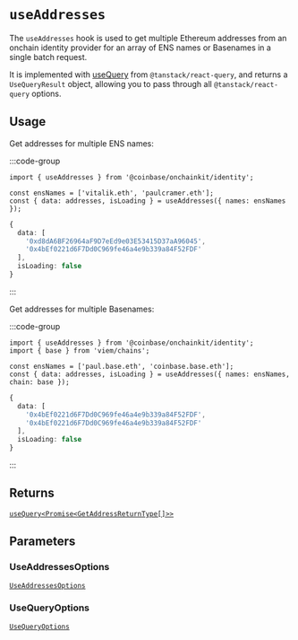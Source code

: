 # `useAddresses`

The `useAddresses` hook is used to get multiple Ethereum addresses from an onchain identity
provider for an array of ENS names or Basenames in a single batch request.

It is implemented with [useQuery](https://tanstack.com/query/latest/docs/framework/react/reference/useQuery) from `@tanstack/react-query`, and returns a `UseQueryResult` object, allowing you to pass through all `@tanstack/react-query` options.

## Usage

Get addresses for multiple ENS names:

:::code-group

```tsx twoslash [code]
import { useAddresses } from '@coinbase/onchainkit/identity';

const ensNames = ['vitalik.eth', 'paulcramer.eth'];
const { data: addresses, isLoading } = useAddresses({ names: ensNames });
```

```ts [return value]
{ 
  data: [
    '0xd8dA6BF26964aF9D7eEd9e03E53415D37aA96045',
    '0x4bEf0221d6F7Dd0C969fe46a4e9b339a84F52FDF'
  ], 
  isLoading: false 
}
```

:::

Get addresses for multiple Basenames:

:::code-group

```tsx twoslash [code]
import { useAddresses } from '@coinbase/onchainkit/identity';
import { base } from 'viem/chains';

const ensNames = ['paul.base.eth', 'coinbase.base.eth'];
const { data: addresses, isLoading } = useAddresses({ names: ensNames, chain: base });
```

```ts [return value]
{ 
  data: [
    '0x4bEf0221d6F7Dd0C969fe46a4e9b339a84F52FDF',
    '0x4bEf0221d6F7Dd0C969fe46a4e9b339a84F52FDF'
  ], 
  isLoading: false 
}
```

:::

## Returns

[`useQuery<Promise<GetAddressReturnType[]>>`](/builderkits/onchainkit/identity/types#getaddressreturntype)

## Parameters

### UseAddressesOptions

[`UseAddressesOptions`](/builderkits/onchainkit/identity/types#useaddressesoptions)

### UseQueryOptions

[`UseQueryOptions`](/builderkits/onchainkit/identity/types#usequeryoptions) 